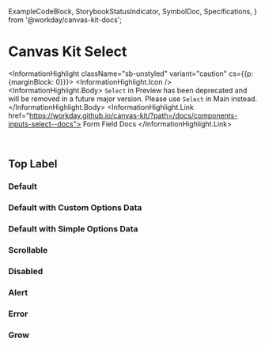   ExampleCodeBlock,
  StorybookStatusIndicator,
  SymbolDoc,
  Specifications,
} from '@workday/canvas-kit-docs';


<Meta of={SelectStories} />

# Canvas Kit Select <StorybookStatusIndicator type="deprecated" />

<InformationHighlight className="sb-unstyled" variant="caution" cs={{p: {marginBlock: 0}}}>
  <InformationHighlight.Icon />
  <InformationHighlight.Body>
    `Select` in Preview has been deprecated and will be removed in a future major version. Please
    use `Select` in Main instead.
  </InformationHighlight.Body>
  <InformationHighlight.Link href="https://workday.github.io/canvas-kit/?path=/docs/components-inputs-select--docs">
    Form Field Docs
  </InformationHighlight.Link>
</InformationHighlight>

<br />

## Top Label

### Default

<ExampleCodeBlock code={Default} />

### Default with Custom Options Data

<ExampleCodeBlock code={DefaultWithCustomOptions} />

### Default with Simple Options Data

<ExampleCodeBlock code={DefaultWithSimpleOptions} />

### Scrollable

<ExampleCodeBlock code={Scrollable} />

### Disabled

<ExampleCodeBlock code={Disabled} />

### Alert

<ExampleCodeBlock code={Caution} />

### Error

<ExampleCodeBlock code={Error} />

### Grow

<ExampleCodeBlock code={Grow} />

## Left Label

### Default

<ExampleCodeBlock code={DefaultLeft} />

### Default with Custom Options Data

<ExampleCodeBlock code={DefaultWithCustomOptionsLeft} />

### Default with Simple Options Data

<ExampleCodeBlock code={DefaultWithSimpleOptionsLeft} />

### Scrollable

<ExampleCodeBlock code={ScrollableLeft} />

### Disabled

<ExampleCodeBlock code={DisabledLeft} />

### Alert

<ExampleCodeBlock code={CautionLeft} />

### Error

<ExampleCodeBlock code={ErrorLeft} />

### Grow

<ExampleCodeBlock code={GrowLeft} />
